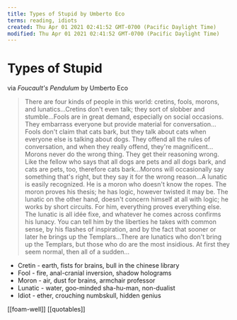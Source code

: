 ```yaml
---
title: Types of Stupid by Umberto Eco
terms: reading, idiots
created: Thu Apr 01 2021 02:41:52 GMT-0700 (Pacific Daylight Time)
modified: Thu Apr 01 2021 02:41:52 GMT-0700 (Pacific Daylight Time)
---
```


# Types of Stupid

via _Foucault's Pendulum_ by Umberto Eco

> There are four kinds of people in this world: cretins, fools, morons, and lunatics…Cretins don't even talk; they sort of slobber and stumble…Fools are in great demand, especially on social occasions. They embarrass everyone but provide material for conversation…Fools don't claim that cats bark, but they talk about cats when everyone else is talking about dogs. They offend all the rules of conversation, and when they really offend, they're magnificent…Morons never do the wrong thing. They get their reasoning wrong. Like the fellow who says that all dogs are pets and all dogs bark, and cats are pets, too, therefore cats bark…Morons will occasionally say something that's right, but they say it for the wrong reason…A lunatic is easily recognized. He is a moron who doesn't know the ropes. The moron proves his thesis; he has logic, however twisted it may be. The lunatic on the other hand, doesn't concern himself at all with logic; he works by short circuits. For him, everything proves everything else. The lunatic is all idée fixe, and whatever he comes across confirms his lunacy. You can tell him by the liberties he takes with common sense, by his flashes of inspiration, and by the fact that sooner or later he brings up the Templars…There are lunatics who don't bring up the Templars, but those who do are the most insidious. At first they seem normal, then all of a sudden…

- Cretin - earth, fists for brains, bull in the chinese library
- Fool - fire, anal-cranial inversion, shadow holograms
- Moron - air, dust for brains, armchair professor
- Lunatic - water, goo-minded sha-hu-man, non-dualist
- Idiot - ether, crouching numbskull, hidden genius

[[foam-well]] [[quotables]]
